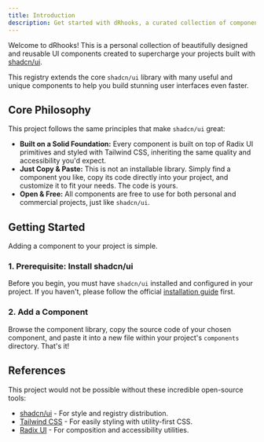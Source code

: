 ```yaml
---
title: Introduction
description: Get started with dRhooks, a curated collection of components designed to extend shadcn/ui.
---
```


Welcome to dRhooks! This is a personal collection of beautifully designed and reusable UI components created to supercharge your projects built with [shadcn/ui](https://ui.shadcn.com/). 

This registry extends the core `shadcn/ui` library with many useful and unique components to help you build stunning user interfaces even faster. 

## Core Philosophy

This project follows the same principles that make `shadcn/ui` great:

* **Built on a Solid Foundation:** Every component is built on top of Radix UI primitives and styled with Tailwind CSS, inheriting the same quality and accessibility you'd expect. 
* **Just Copy & Paste:** This is not an installable library. Simply find a component you like, copy its code directly into your project, and customize it to fit your needs. The code is yours. 
* **Open & Free:** All components are free to use for both personal and commercial projects, just like `shadcn/ui`.

## Getting Started

Adding a component to your project is simple.

### 1. Prerequisite: Install shadcn/ui

Before you begin, you must have `shadcn/ui` installed and configured in your project.  If you haven't, please follow the official [installation guide](https://ui.shadcn.com/docs/installation) first. 

### 2. Add a Component

Browse the component library, copy the source code of your chosen component, and paste it into a new file within your project's `components` directory. That's it!

## References

This project would not be possible without these incredible open-source tools:

-   [shadcn/ui](https://ui.shadcn.com/) - For style and registry distribution.
-   [Tailwind CSS](https://tailwindcss.com) - For easily styling with utility-first CSS. 
-   [Radix UI](https://radix-ui.com/) - For composition and accessibility utilities. 